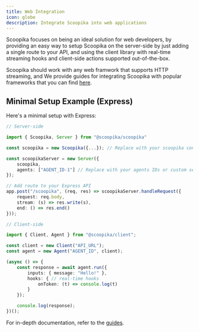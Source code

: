 ```yaml
---
title: Web Integration
icon: globe
description: Integrate Scoopika into web applications
---
```


Scoopika focuses on being an ideal solution for web developers, by providing an easy way to setup Scoopika on the server-side by just adding a single route to your API, and using the client library with real-time streaming hooks and client-side actions supported out-of-the-box.

Scoopika should work with any web framwork that supports HTTP streaming, and We provide guides for integrating Scoopika with popular frameworks that you can find [here](/guides).

## Minimal Setup Example (Express)

Here's a minimal setup with Express:

```typescript
// Server-side

import { Scoopika, Server } from "@scoopika/scoopika"

const scoopika = new Scoopika({...}); // Replace with your scoopika config

const scoopikaServer = new Server({
	scoopika,
	agents: ["AGENT_ID-1"] // Replace with your agents IDs or custom setup function
});

// Add route to your Express API
app.post("/scoopika", (req, res) => scoopikaServer.handleRequest({
	request: req.body,
	stream: (s) => res.write(s),
	end: () => res.end()
}));
```

```typescript
// Client-side

import { Client, Agent } from "@scoopika/client";

const client = new Client("API_URL");
const agent = new Agent("AGENT_ID", client);

(async () => {
	const response = await agent.run({
		inputs: { message: "Hello!" },
		hooks: { // real-time hooks
			onToken: (t) => console.log(t)
		}
	});

	console.log(response);
})();
```

For in-depth documentation, refer to the [guides](/guides).